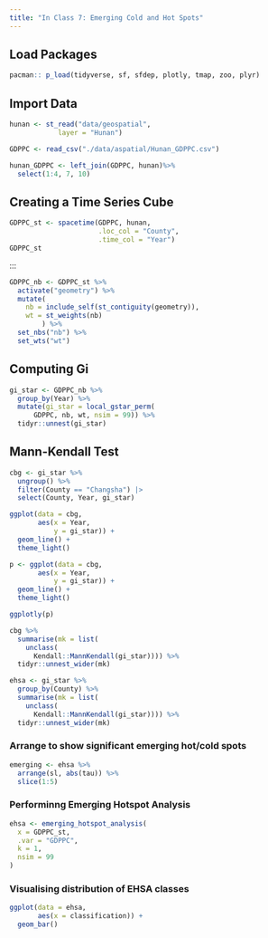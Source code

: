 ```yaml
---
title: "In Class 7: Emerging Cold and Hot Spots"
---
```


## Load Packages

```r
pacman:: p_load(tidyverse, sf, sfdep, plotly, tmap, zoo, plyr)
```

## Import Data

```r
hunan <- st_read("data/geospatial",
            layer = "Hunan")
```

```r
GDPPC <- read_csv("./data/aspatial/Hunan_GDPPC.csv")
```

```r
hunan_GDPPC <- left_join(GDPPC, hunan)%>%
  select(1:4, 7, 10)
```

## Creating a Time Series Cube

```r
GDPPC_st <- spacetime(GDPPC, hunan,
                      .loc_col = "County",
                      .time_col = "Year")
GDPPC_st
```

:::

```r
GDPPC_nb <- GDPPC_st %>%
  activate("geometry") %>%
  mutate(
    nb = include_self(st_contiguity(geometry)),
    wt = st_weights(nb)
        ) %>%
  set_nbs("nb") %>%
  set_wts("wt")
```

## Computing Gi

```r
gi_star <- GDPPC_nb %>%
  group_by(Year) %>%
  mutate(gi_star = local_gstar_perm(
      GDPPC, nb, wt, nsim = 99)) %>%
  tidyr::unnest(gi_star)

```

## Mann-Kendall Test
```r
cbg <- gi_star %>% 
  ungroup() %>% 
  filter(County == "Changsha") |> 
  select(County, Year, gi_star)
```

```r
ggplot(data = cbg, 
       aes(x = Year, 
           y = gi_star)) +
  geom_line() +
  theme_light()
```

```r
p <- ggplot(data = cbg, 
       aes(x = Year, 
           y = gi_star)) +
  geom_line() +
  theme_light()

ggplotly(p)
```
```r
cbg %>%
  summarise(mk = list(
    unclass(
      Kendall::MannKendall(gi_star)))) %>% 
  tidyr::unnest_wider(mk)
```

```r
ehsa <- gi_star %>%
  group_by(County) %>%
  summarise(mk = list(
    unclass(
      Kendall::MannKendall(gi_star)))) %>%
  tidyr::unnest_wider(mk)
```

### Arrange to show significant emerging hot/cold spots

```r
emerging <- ehsa %>% 
  arrange(sl, abs(tau)) %>% 
  slice(1:5)
```

### Performinng Emerging Hotspot Analysis

```r
ehsa <- emerging_hotspot_analysis(
  x = GDPPC_st, 
  .var = "GDPPC", 
  k = 1, 
  nsim = 99
)
```

### Visualising distribution of EHSA classes

```r
ggplot(data = ehsa,
       aes(x = classification)) +
  geom_bar()
```

